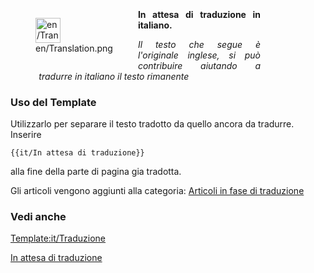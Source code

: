 <div style="width: 400px; margin: .5cm 0; clear: left"><div style="float: left">[[File:en/Translation.png|40px|left]]</div>
<div class="plainlinks" style="margin-left: 1.2cm; text-align: justify"><p style="border-bottom: 1px solid #8888aa">'''In attesa di traduzione in italiano.'''</p>
<p style="font-size: 90%">''Il testo che segue è l'originale inglese, si può contribuire aiutando a tradurre in italiano il testo rimanente''</p></div></div>
<includeonly>{{{1|[[Category:it/Articoli in fase di traduzione]]}}}</includeonly>

===Uso del Template===
Utilizzarlo per separare il testo tradotto da quello ancora da tradurre. Inserire 
<noinclude><pre>{{it/In attesa di traduzione}}</pre></noinclude> alla fine della parte di pagina gia tradotta.

Gli articoli vengono aggiunti alla categoria: [[:Category:it/Articoli in fase di traduzione|Articoli in fase di traduzione]] <!--e [[:Category:it/Articoli in italiano|Articoli in italiano/It]]-->



===Vedi anche===
[[Template:it/Traduzione]]

[[Category:it/Message box|In attesa di traduzione]]